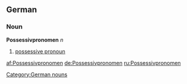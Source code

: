 ==German==
===Noun===
'''Possessivpronomen''' ''n''

# [[possessive pronoun]]

[[Category:German nouns]]

[[af:Possessivpronomen]]
[[de:Possessivpronomen]]
[[ru:Possessivpronomen]]